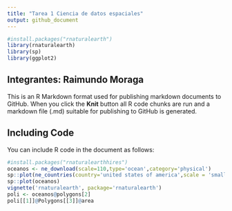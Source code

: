```yaml
---
title: "Tarea 1 Ciencia de datos espaciales"
output: github_document
---
```


```r
#install.packages("rnaturalearth")
library(rnaturalearth)
library(sp)
library(ggplot2)
```

## Integrantes: Raimundo Moraga

This is an R Markdown format used for publishing markdown documents to GitHub. When you click the **Knit** button all R code chunks are run and a markdown file (.md) suitable for publishing to GitHub is generated.

## Including Code

You can include R code in the document as follows:

```r
#install.packages("rnaturalearthhires")
oceanos <- ne_download(scale=110,type='ocean',category='physical')
sp::plot(ne_countries(country='united states of america',scale = 'small'))
sp::plot(oceanos)
vignette('rnaturalearth', package='rnaturalearth')
poli <- oceanos@polygons[2]
poli[[1]]@Polygons[[3]]@area
```